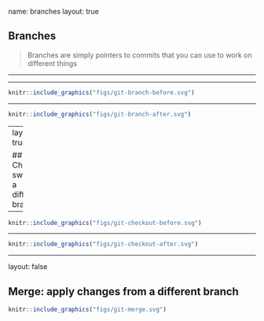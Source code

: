 name: branches
layout: true

## Branches

> Branches are simply pointers to commits that you can use to work on different things

---

---

```r
knitr::include_graphics("figs/git-branch-before.svg")
```

---

```r
knitr::include_graphics("figs/git-branch-after.svg")
```

---
layout: true

## Checkout: switch to a different branch

---

```r
knitr::include_graphics("figs/git-checkout-before.svg")
```

---

```r
knitr::include_graphics("figs/git-checkout-after.svg")
```

---
layout: false

## Merge: apply changes from a different branch

```r
knitr::include_graphics("figs/git-merge.svg")
```
